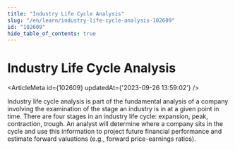 ```yaml
---
title: "Industry Life Cycle Analysis"
slug: "/en/learn/industry-life-cycle-analysis-102609"
id: "102609"
hide_table_of_contents: true
---
```



# Industry Life Cycle Analysis

<ArticleMeta id={102609} updatedAt={'2023-09-26 13:59:02'} />
<div className='border-solid border-b border-t-0 my-4 border-[var(--ifm-color-gray-300)]' />

Industry life cycle analysis is part of the fundamental analysis of a company involving the examination of the stage an industry is in at a given point in time. There are four stages in an industry life cycle: expansion, peak, contraction, trough. An analyst will determine where a company sits in the cycle and use this information to project future financial performance and estimate forward valuations (e.g., forward price-earnings ratios).
